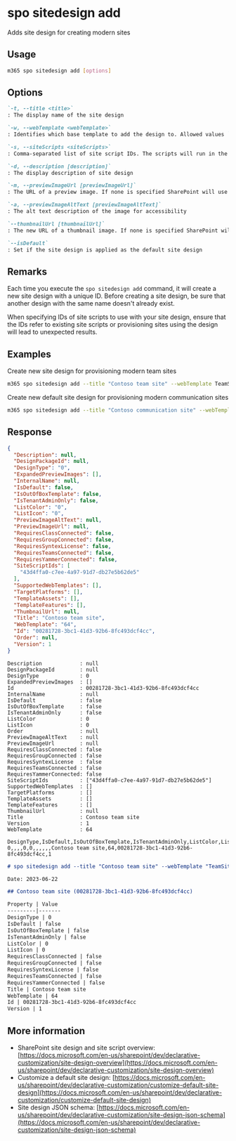 
# spo sitedesign add

Adds site design for creating modern sites

## Usage

```sh
m365 spo sitedesign add [options]
```

## Options

```md definition-list
`-t, --title <title>`
: The display name of the site design

`-w, --webTemplate <webTemplate>`
: Identifies which base template to add the design to. Allowed values `TeamSite,CommunicationSite`

`-s, --siteScripts <siteScripts>`
: Comma-separated list of site script IDs. The scripts will run in the order listed

`-d, --description [description]`
: The display description of site design

`-m, --previewImageUrl [previewImageUrl]`
: The URL of a preview image. If none is specified SharePoint will use a generic image

`-a, --previewImageAltText [previewImageAltText]`
: The alt text description of the image for accessibility

`--thumbnailUrl [thumbnailUrl]`
: The new URL of a thumbnail image. If none is specified SharePoint will use a generic image

`--isDefault`
: Set if the site design is applied as the default site design
```

<Global />

## Remarks

Each time you execute the `spo sitedesign add` command, it will create a new site design with a unique ID. Before creating a site design, be sure that another design with the same name doesn't already exist.

When specifying IDs of site scripts to use with your site design, ensure that the IDs refer to existing site scripts or provisioning sites using the design will lead to unexpected results.

## Examples

Create new site design for provisioning modern team sites

```sh
m365 spo sitedesign add --title "Contoso team site" --webTemplate TeamSite --siteScripts "19b0e1b2-e3d1-473f-9394-f08c198ef43e,b2307a39-e878-458b-bc90-03bc578531d6"
```

Create new default site design for provisioning modern communication sites

```sh
m365 spo sitedesign add --title "Contoso communication site" --webTemplate CommunicationSite --siteScripts "19b0e1b2-e3d1-473f-9394-f08c198ef43e" --isDefault
```

## Response

<Tabs>
  <TabItem value="JSON">

  ```json
  {
    "Description": null,
    "DesignPackageId": null,
    "DesignType": "0",
    "ExpandedPreviewImages": [],
    "InternalName": null,
    "IsDefault": false,
    "IsOutOfBoxTemplate": false,
    "IsTenantAdminOnly": false,
    "ListColor": "0",
    "ListIcon": "0",
    "PreviewImageAltText": null,
    "PreviewImageUrl": null,
    "RequiresClassConnected": false,
    "RequiresGroupConnected": false,
    "RequiresSyntexLicense": false,
    "RequiresTeamsConnected": false,
    "RequiresYammerConnected": false,
    "SiteScriptIds": [
      "43d4ffa0-c7ee-4a97-91d7-db27e5b62de5"
    ],
    "SupportedWebTemplates": [],
    "TargetPlatforms": [],
    "TemplateAssets": [],
    "TemplateFeatures": [],
    "ThumbnailUrl": null,
    "Title": "Contoso team site",
    "WebTemplate": "64",
    "Id": "00281728-3bc1-41d3-92b6-8fc493dcf4cc",
    "Order": null,
    "Version": 1
  }
  ```

  </TabItem>
  <TabItem value="Text">

  ```text
  Description            : null
  DesignPackageId        : null
  DesignType             : 0
  ExpandedPreviewImages  : []
  Id                     : 00281728-3bc1-41d3-92b6-8fc493dcf4cc
  InternalName           : null
  IsDefault              : false
  IsOutOfBoxTemplate     : false
  IsTenantAdminOnly      : false
  ListColor              : 0
  ListIcon               : 0
  Order                  : null
  PreviewImageAltText    : null
  PreviewImageUrl        : null
  RequiresClassConnected : false
  RequiresGroupConnected : false
  RequiresSyntexLicense  : false
  RequiresTeamsConnected : false
  RequiresYammerConnected: false
  SiteScriptIds          : ["43d4ffa0-c7ee-4a97-91d7-db27e5b62de5"]
  SupportedWebTemplates  : []
  TargetPlatforms        : []
  TemplateAssets         : []
  TemplateFeatures       : []
  ThumbnailUrl           : null
  Title                  : Contoso team site
  Version                : 1
  WebTemplate            : 64
  ```

  </TabItem>
  <TabItem value="CSV">

  ```csv
  DesignType,IsDefault,IsOutOfBoxTemplate,IsTenantAdminOnly,ListColor,ListIcon,RequiresClassConnected,RequiresGroupConnected,RequiresSyntexLicense,RequiresTeamsConnected,RequiresYammerConnected,Title,WebTemplate,Id,Version
  0,,,,0,0,,,,,,Contoso team site,64,00281728-3bc1-41d3-92b6-8fc493dcf4cc,1
  ```

  </TabItem>
  <TabItem value="Markdown">

  ```md
  # spo sitedesign add --title "Contoso team site" --webTemplate "TeamSite" --siteScripts "43d4ffa0-c7ee-4a97-91d7-db27e5b62de5"

  Date: 2023-06-22

  ## Contoso team site (00281728-3bc1-41d3-92b6-8fc493dcf4cc)

  Property | Value
  ---------|-------
  DesignType | 0
  IsDefault | false
  IsOutOfBoxTemplate | false
  IsTenantAdminOnly | false
  ListColor | 0
  ListIcon | 0
  RequiresClassConnected | false
  RequiresGroupConnected | false
  RequiresSyntexLicense | false
  RequiresTeamsConnected | false
  RequiresYammerConnected | false
  Title | Contoso team site
  WebTemplate | 64
  Id | 00281728-3bc1-41d3-92b6-8fc493dcf4cc
  Version | 1
  ```

  </TabItem>
</Tabs>

## More information

- SharePoint site design and site script overview: [https://docs.microsoft.com/en-us/sharepoint/dev/declarative-customization/site-design-overview](https://docs.microsoft.com/en-us/sharepoint/dev/declarative-customization/site-design-overview)
- Customize a default site design: [https://docs.microsoft.com/en-us/sharepoint/dev/declarative-customization/customize-default-site-design](https://docs.microsoft.com/en-us/sharepoint/dev/declarative-customization/customize-default-site-design)
- Site design JSON schema: [https://docs.microsoft.com/en-us/sharepoint/dev/declarative-customization/site-design-json-schema](https://docs.microsoft.com/en-us/sharepoint/dev/declarative-customization/site-design-json-schema)
